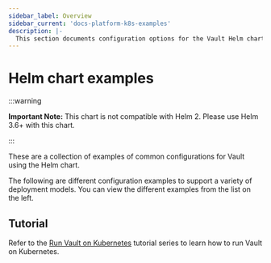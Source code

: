 ```yaml
---
sidebar_label: Overview
sidebar_current: 'docs-platform-k8s-examples'
description: |-
  This section documents configuration options for the Vault Helm chart
---
```


# Helm chart examples

:::warning

**Important Note:** This chart is not compatible with Helm 2. Please use Helm 3.6+ with this chart.

:::

These are a collection of examples of common configurations for Vault using the Helm chart.

The following are different configuration examples to support a variety of
deployment models. You can view the different examples from the list on the left.

## Tutorial

Refer to the [Run Vault on
Kubernetes](/tutorials/kubernetes)
tutorial series to learn how to run Vault on Kubernetes.
